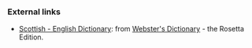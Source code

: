 === External links ===
*[http://www.websters-online-dictionary.org/definition/Scottish-english/ Scottish - English Dictionary]: from [http://www.websters-online-dictionary.org/ Webster's Dictionary] - the Rosetta Edition.